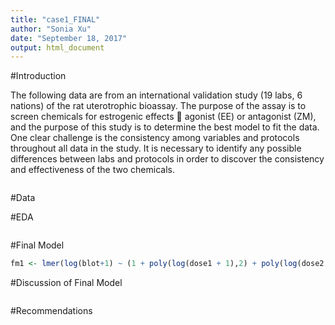 ```yaml
---
title: "case1_FINAL"
author: "Sonia Xu"
date: "September 18, 2017"
output: html_document
---
```


#Introduction

The following data are from an international validation study (19 labs, 6 nations) of the rat uterotrophic bioassay. The purpose of the assay is to screen chemicals for estrogenic effects  agonist (EE) or antagonist (ZM), and the purpose of this study is to determine the best model to fit the data. One clear challenge is the consistency among variables and protocols throughout all data in the study. It is necessary to identify any possible differences between labs and protocols in order to discover the consistency and effectiveness of the two chemicals. 

```r
```
#Data

#EDA
```r
```
#Final Model
```r
fm1 <- lmer(log(blot+1) ~ (1 + poly(log(dose1 + 1),2) + poly(log(dose2 + 1),2) |lab) + poly(log(dose1 + 1),2) + poly(log(dose2+1),2) + poly(log(body + 1),2) + (proto*lab), dat)
```
#Discussion of Final Model
```r
```
#Recommendations
```r
```

